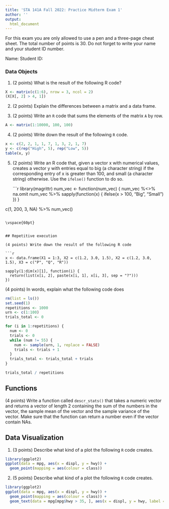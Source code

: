 ```yaml
---
title: 'STA 141A Fall 2022: Practice Midterm Exam 1'
author: ''
output:
  html_document
---
```



For this exam you are only allowed to use a pen and a three-page cheat sheet. The total number of points is 30. Do not forget to write your name and your student ID number.

Name: \hspace{2.5in} Student ID:


### Data Objects

1. (2 points) What is the result of the following R code?
  
  ```r
X <- matrix(c(1:6), nrow = 3, ncol = 2)
(X[X[, 2] > 4, 1])
```
<!-- The vector (2, 3) -->
  
  \vspace{60pt}

2. (2 points) Explain the differences between a matrix and a data frame.
<!-- Matrices can only contain one type of variables; 
not possible to use attach() with matrices; 
cannot select the columns of a matrix using the dollar sign; 
not possible to multiply two data frames using matrix multiplication. -->
  
  \vspace{60pt}

3. (2 points) Write an `R` code that sums the elements of the matrix `A` by row.
```r
A <- matrix(1:10000, 100, 100)
```

<!-- rowSums(A)  -->
  
  \vspace{60pt}

4. (2 points) Write down the result of the following `R` code.
```r
x <- c(2, 2, 1, 1, 7, 1, 3, 2, 1, 7)
y <- c(rep("High", 5), rep("Low", 5))
table(x, y)
```

\vspace{60pt}

5. (2 points) Write an R code that, given a vector x with numerical values, 
   creates a vector y with entries equal to big (a character string) 
   if the corresponding entry of x is greater than 100, and small (a character string) otherwise. 
   Use the `ifelse()` function to do so.

   ```r

library(magrittr)
num_vec <- function(num_vec) {
  num_vec %<>% na.omit
  num_vec %>% sapply(function(x) {
    ifelse(x > 100, "Big", "Small")
  })
}

c(1, 200, 3, NA) %>% num_vec()
```

\vspace{60pt}


## Repetitive execution

(4 points) Write down the result of the following R code

```r
x <- data.frame(X1 = 1:3, X2 = c(1.2, 3.0, 1.5), X2 = c(1.2, 3.0, 1.5), X3 = c("P", "Q", "R"))

sapply(1:dim(x)[1], function(i) {
  return(list(x[i, 2], paste(x[i, 1], x[i, 3], sep = "?")))
})
```

\vspace{60pt}

(4 points) In words, explain what the following code does

```r
rm(list = ls())
set.seed(1)
repetitions <- 1000
urn <- c(1:100)
trials_total <- 0

for (i in 1:repetitions) {
  num <- 0
  trials <- 0
  while (num != 55) {
    num <- sample(urn, 1, replace = FALSE)
    trials <- trials + 1
  }
  trials_total <- trials_total + trials
}

trials_total / repetitions
```

\vspace{60pt}

\newpage

## Functions

(4 points) Write a function called `descr_stats()` that takes a numeric vector and returns a vector of length 2 containing the sum of the numbers in the vector, the sample mean of the vector and the sample variance of the vector. Make sure that the function can return a number even if the vector contain NAs.

\vspace{120pt}



## Data Visualization 

1. (3 points) Describe what kind of a plot the following `R` code creates.

```r
library(ggplot2)
ggplot(data = mpg, aes(x = displ, y = hwy)) +
  geom_point(mapping = aes(colour = class))
```



\vspace{120pt}

2. (5 points) Describe what kind of a plot the following `R` code creates.
```r
library(ggplot2)
ggplot(data = mpg, aes(x = displ, y = hwy)) +
  geom_point(mapping = aes(colour = class)) +
  geom_text(data = mpg[mpg$hwy > 35, ], aes(x = displ, y = hwy, label = manufacturer))
```

<!-- It creates a scatterplot where each point is colored according to its class and where the manufacturers of the cars with hwy > 35 are displayed.  -->


\vspace{120pt}

